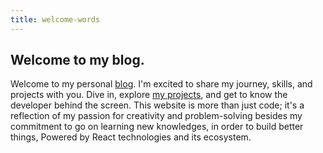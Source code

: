```yaml
---
title: welcome-words
---
```


## Welcome to my blog.

Welcome to my personal [blog](https://github.com/gfouz). I'm excited to share my journey,
skills, and projects with you. Dive in, explore
[my projects](https://github.com/gfouz), and get
to know the developer behind the screen. This website is more than
just code; it's a reflection of my passion for creativity and
problem-solving besides my commitment to go on learning new knowledges,
in order to build better things, Powered by React technologies and its ecosystem.
